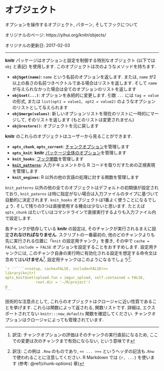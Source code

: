 <!---
title: Objects
subtitle: Objects to manipulate options, patterns and hooks
date: '2017-02-03'
slug: objects
--->


# オブジェクト {#objects}

オプションを操作するオブジェクト, パターン, そしてフックについて

オリジナルのページ: https://yihui.org/knitr/objects/

オリジナルの更新日: 2017-02-03

----

**knitr** パッケージはオプションと設定を制御する特別なオブジェクト (以下では `obj` と表記) を使用します. このオブジェクトは次のようなメソッドを持ちます.

- **`obj$get(name)`**: `name` という名前のオプションを返します. または, `name` が2以上の長さの名前つきベクトルである場合はリストを返します. そして `name` が与えられなかった場合は全てのオプションのリストを返します
- **`obj$set(...)`**: オプションを永続的に変更します. 引数 `...` には `tag = value` の形式, または `list(opt1 = value1, opt2 = value2)` のようなオプションのリストとして与えられます
- **`obj$merge(values)`**: 新しいオプションリストを現在のリストに一時的にマージして, そのリストを返します (もとのリストは変更されません)
- **`obj$restore()`**: オブジェクトを元に戻します

**knitr** のこれらのオブジェクトはユーザーから見ることができます.

- **`opts_chunk`**, **`opts_current`**: [チャンクオプション](#chunk-options)を管理します
- **`opts_knit`**: **knitr** [パッケージ全体のオプション](#package-options)を管理します
- **`knit_hooks`**: [フック関数](#hooks)を管理します
- **[`knit_patterns`](#patterns)**: 入力ドキュメントから R コードを取りだすための正規表現を管理します
- **`knit_engines`**: R 以外の他の言語の処理に対する関数を管理します

`knit_patterns` 以外の他の全てのオブジェクトはデフォルトの初期値が設定されており, `knit_paterns` は特に指定がない場合は入力ファイルのタイプに基づいて自動的に決定されます. `knit_hooks` オブジェクトは1番よく使うことになるでしょう. そして残りの3つは直接使用する機会は少ないと思います. たとえば `opts_chunk` はたいていはコマンドラインで直接実行するよりも入力ファイル内で設定します.

各チャンクが依存している **knitr** の設定は, そのチャンクが実行されるまえに設定**されなければなりません**. スクリプトの一番最初の, 他のどのチャンクよりも先に実行される位置に「`knit`
 の設定用チャンク」を書き, その中で `cache = FALSE`, `include = FALSE` オプションを設定することをおすすめします. 設定用チャンクには, このチャンク自身の実行時に有効化される設定を想定する命令文は含めては**いけません**^[訳注: チャンクオプションの評価はそのチャンクの実行直前になるため, ここでの変更は次のチャンクまで有効にならない, という意味です]. 設定用チャンクはこのようになるでしょう^[訳注: この例は `.Rnw` のものであり,  `<< ... >>=` というヘッダの記法も`.Rnw` で使われることに注意してください. R Markdown では `{r, ...}` を使います (参考: \@ref(chunk-options) 章)].

````r
`r ''````<<setup, cache=FALSE, include=FALSE>>=
library(knitr)
opts_knit$set(upload.fun = imgur_upload, self.contained = FALSE,
              root.dir = '~/R/project')
@
```
````

技術的な注意点として, これらのオブジェクトはクロージャに近い性質であることを挙げます. これらは関数によって返される, 関数リストです. 詳細は, エクスポートされてない `knitr:::new_defaults` 関数を確認してください. チャンクオプションはクロージャによっても管理されています.
